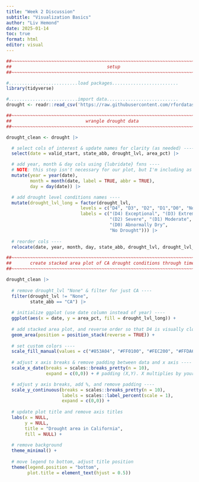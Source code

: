 ```yaml
---
title: "Week 2 Discussion"
subtitle: "Visualization Basics"
author: "Liv Hemond"
date: 2025-01-14
toc: true
format: html
editor: visual
---
```


```r
##~~~~~~~~~~~~~~~~~~~~~~~~~~~~~~~~~~~~~~~~~~~~~~~~~~~~~~~~~~~~~~~~~~~~~~~~~~~~~~
##                                    setup                                 ----
##~~~~~~~~~~~~~~~~~~~~~~~~~~~~~~~~~~~~~~~~~~~~~~~~~~~~~~~~~~~~~~~~~~~~~~~~~~~~~~

#..........................load packages.........................
library(tidyverse)

#..........................import data...........................
drought <- readr::read_csv('https://raw.githubusercontent.com/rfordatascience/tidytuesday/main/data/2021/2021-07-20/drought.csv')

##~~~~~~~~~~~~~~~~~~~~~~~~~~~~~~~~~~~~~~~~~~~~~~~~~~~~~~~~~~~~~~~~~~~~~~~~~~~~~~
##                            wrangle drought data                          ----
##~~~~~~~~~~~~~~~~~~~~~~~~~~~~~~~~~~~~~~~~~~~~~~~~~~~~~~~~~~~~~~~~~~~~~~~~~~~~~~

drought_clean <- drought |>

  # select cols of interest & update names for clarity (as needed) ----
  select(date = valid_start, state_abb, drought_lvl, area_pct) |> 

  # add year, month & day cols using {lubridate} fxns ----
  # NOTE: this step isn't necessary for our plot, but I'm including as examples of how to extract different date elements from a object of class `Date` using {lubridate} ----
  mutate(year = year(date),
         month = month(date, label = TRUE, abbr = TRUE),
         day = day(date)) |>

  # add drought level conditions names ----
  mutate(drought_lvl_long = factor(drought_lvl,
                            levels = c("D4", "D3", "D2", "D1","D0", "None"),
                            labels = c("(D4) Exceptional", "(D3) Extreme",
                                       "(D2) Severe", "(D1) Moderate", 
                                       "(D0) Abnormally Dry", 
                                       "No Drought"))) |>
  
  # reorder cols ----
  relocate(date, year, month, day, state_abb, drought_lvl, drought_lvl_long, area_pct)
```


```r
##~~~~~~~~~~~~~~~~~~~~~~~~~~~~~~~~~~~~~~~~~~~~~~~~~~~~~~~~~~~~~~~~~~~~~~~~~~~~~~
##       create stacked area plot of CA drought conditions through time     ----
##~~~~~~~~~~~~~~~~~~~~~~~~~~~~~~~~~~~~~~~~~~~~~~~~~~~~~~~~~~~~~~~~~~~~~~~~~~~~~~

drought_clean |> 
  
  # remove drought_lvl "None" & filter for just CA ----
  filter(drought_lvl != "None",
         state_abb == "CA") |> 
  
  # initialize ggplot (use date column instead of year) ----
  ggplot(aes(x = date, y = area_pct, fill = drought_lvl_long)) +
  
  # add stacked area plot, and reverse order so that D4 is visually closest to x axis ----
  geom_area(position = position_stack(reverse = TRUE)) +
  
  # set custom colors ----
  scale_fill_manual(values = c("#853A04", "#FF0100", "#FEC200", "#FFDA67", "#FEFF02")) +
  
  # adjust x axis breaks & remove padding between data and x axis ----
  scale_x_date(breaks = scales::breaks_pretty(n = 10),
               expand = c(0,0)) + # padding (X,Y). X multiplies by your data, Y adds that number of units

  # adjust y axis breaks, add %, and remove padding ----
  scale_y_continuous(breaks = scales::breaks_pretty(n = 10),
                     labels = scales::label_percent(scale = 1),
                     expand = c(0,0)) +
  
  # update plot title and remove axis titles
  labs(x = NULL, 
       y = NULL, 
       title = "Drought area in California",
       fill = NULL) +
  
  # remove background
  theme_minimal() +
  
  # move legend to bottom, adjust title position
  theme(legend.position = "bottom",
        plot.title = element_text(hjust = 0.5))
```







